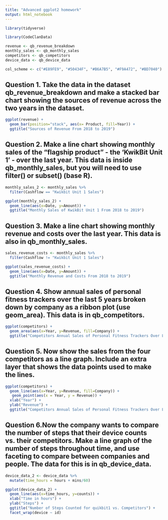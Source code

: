 ```yaml
---
title: "Advanced ggplot2 homework"
output: html_notebook
---
```


```r
library(tidyverse)

```


```r
library(CodeClanData)
```

```r
revenue <- qb_revenue_breakdown
monthly_sales <- qb_monthly_sales
competitors <- qb_competitors
device_data <- qb_device_data

```




```r
col_scheme <- c("#E89FE9", "#50434F", "#B6A7B5", "#F9A472", "#BD7040")

```

## Question 1. Take the data in the dataset qb_revenue_breakdown and make a stacked bar chart showing the sources of revenue across the two years in the dataset.

```r
ggplot(revenue) +
  geom_bar(position="stack", aes(x= Product, fill=Year)) +
  ggtitle("Sources of Revenue From 2018 to 2019")

```


## Question 2. Make a line chart showing monthly sales of the “flagship product” - the ‘KwikBit Unit 1’ - over the last year. This data is inside qb_monthly_sales, but you will need to use filter() or subset() (base R).

```r
monthly_sales_2 <- monthly_sales %>%
  filter(Cashflow == "Kwikbit Unit 1 Sales")

ggplot(monthly_sales_2) +
  geom_line(aes(x=Date, y=Amount)) +
  ggtitle("Monthly Sales of KwikBit Unit 1 From 2018 to 2019")

```

## Question 3. Make a line chart showing monthly revenue and costs over the last year. This data is also in qb_monthly_sales.

```r
sales_revenue_costs <- monthly_sales %>%
  filter(Cashflow != "Kwikbit Unit 1 Sales")

ggplot(sales_revenue_costs) +
  geom_line(aes(x=Date, y=Amount)) +
  ggtitle("Monthly Revenue and Costs From 2018 to 2019")

```


## Question 4. Show annual sales of personal fitness trackers over the last 5 years broken down by company as a ribbon plot (use geom_area). This data is in qb_competitors.

```r
ggplot(competitors) +
  geom_area(aes(x=Year, y=Revenue, fill=Company)) +
  ggtitle("Competitors Annual Sales of Personal Fitness Trackers Over Last 5 Years")
```


## Question 5. Now show the sales from the four competitors as a line graph. Include an extra layer that shows the data points used to make the lines.

```r
ggplot(competitors) +
  geom_line(aes(x=Year, y=Revenue, fill=Company)) +
   geom_point(aes(x = Year, y = Revenue)) +
  xlab("Year") +
  ylab("Revenue") +
  ggtitle("Competitors Annual Sales of Personal Fitness Trackers Over Last 5 Years")


```


## Question 6.Now the company wants to compare the number of steps that their device counts vs. their competitors. Make a line graph of the number of steps throughout time, and use faceting to compare between companies and people. The data for this is in qb_device_data.

```r
device_data_2 <- device_data %>%
  mutate(time_hours = hours + mins/60)

```


```r
ggplot(device_data_2) +
  geom_line(aes(x=time_hours, y=counts)) +
  xlab("Time in hours") +
  ylab("Steps") +
  ggtitle("Number of Steps Counted for quikbit1 vs. Competitors") +
  facet_wrap(device ~ id)

```


